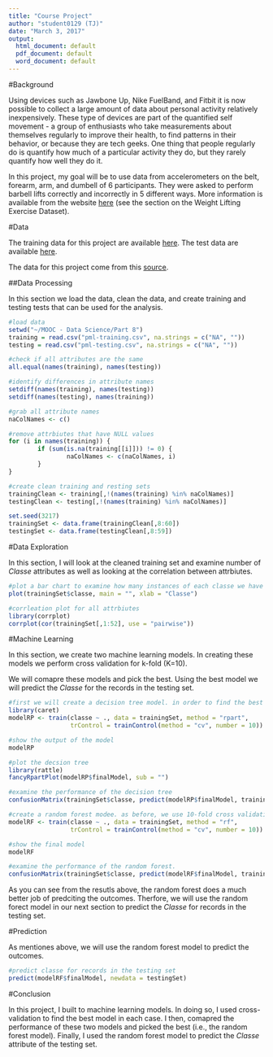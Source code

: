 ---
title: "Course Project"
author: "student0129 (TJ)"
date: "March 3, 2017"
output:
  html_document: default
  pdf_document: default
  word_document: default
---

#Background

Using devices such as Jawbone Up, Nike FuelBand, and Fitbit it is now possible to collect a large amount of data about personal activity relatively inexpensively. These type of devices are part of the quantified self movement - a group of enthusiasts who take measurements about themselves regularly to improve their health, to find patterns in their behavior, or because they are tech geeks. One thing that people regularly do is quantify how much of a particular activity they do, but they rarely quantify how well they do it. 

In this project, my goal will be to use data from accelerometers on the belt, forearm, arm, and dumbell of 6 participants. They were asked to perform barbell lifts correctly and incorrectly in 5 different ways. More information is available from the website [here](http://groupware.les.inf.puc-rio.br/har) (see the section on the Weight Lifting Exercise Dataset). 

#Data 

The training data for this project are available [here](https://d396qusza40orc.cloudfront.net/predmachlearn/pml-training.csv). The test data are available [here](https://d396qusza40orc.cloudfront.net/predmachlearn/pml-testing.csv).

The data for this project come from this [source](http://groupware.les.inf.puc-rio.br/har).

##Data Processing 

In this section we load the data, clean the data, and create training and testing tests that can be used for the analysis. 

```{r data}
#load data
setwd("~/MOOC - Data Science/Part 8")
training = read.csv("pml-training.csv", na.strings = c("NA", ""))
testing = read.csv("pml-testing.csv", na.strings = c("NA", ""))

#check if all attributes are the same
all.equal(names(training), names(testing))

#identify differences in attribute names
setdiff(names(training), names(testing))
setdiff(names(testing), names(training))

#grab all attribute names
naColNames <- c()

#remove attrbiutes that have NULL values
for (i in names(training)) {
        if (sum(is.na(training[[i]])) != 0) {
                naColNames <- c(naColNames, i)
        }
}

#create clean training and resting sets
trainingClean <- training[,!(names(training) %in% naColNames)]
testingClean <- testing[,!(names(training) %in% naColNames)]

set.seed(3217)
trainingSet <- data.frame(trainingClean[,8:60])
testingSet <- data.frame(testingClean[,8:59])
```

#Data Exploration

In this section, I will look at the cleaned training set and examine number of *Classe* attributes as well as looking at the correlation between attrbiutes. 

```{r explore}
#plot a bar chart to examine how many instances of each classe we have
plot(trainingSet$classe, main = "", xlab = "Classe")

#corrleation plot for all attrbiutes
library(corrplot)
corrplot(cor(trainingSet[,1:52], use = "pairwise"))
```

#Machine Learning

In this section, we create two machine learning models. In creating these models we perform cross validation for k-fold (K=10). 

We will comapre these models and pick the best. Using the best model we will predict the *Classe* for the records in the testing set.

```{r modeling}
#first we will create a decision tree model. in order to find the best decision tree we use 10-fold crross-validation.
library(caret)
modelRP <- train(classe ~ ., data = trainingSet, method = "rpart",
                 trControl = trainControl(method = "cv", number = 10))

#show the output of the model 
modelRP

#plot the decsion tree
library(rattle)
fancyRpartPlot(modelRP$finalModel, sub = "")

#examine the performance of the decision tree
confusionMatrix(trainingSet$classe, predict(modelRP$finalModel, trainingSet, type = "class"))

#create a random forest modee. as before, we use 10-fold cross validation to find the best random forect model. 
modelRF <- train(classe ~ ., data = trainingSet, method = "rf",
                 trControl = trainControl(method = "cv", number = 10))

#show the final model 
modelRF

#examine the performance of the random forest.
confusionMatrix(trainingSet$classe, predict(modelRF$finalModel, trainingSet, type = "class"))
```

As you can see from the resutls above, the random forest does a much better job of predciting the outcomes. Therfore, we will use the random forect model in our next section to predict the *Classe* for records in the testing set. 

#Prediction

As mentiones above, we will use the random forest model to predict the outcomes.

```{r prediction}
#predict classe for records in the testing set
predict(modelRF$finalModel, newdata = testingSet)
```

#Conclusion

In this project, I built to machine learning models. In doing so, I used cross-validation to find the best model in each case. I then, comapred the performance of these two models and picked the best (i.e., the random forest model). Finally, I used the random forest model to predict the *Classe* attribute of the testing set. 
